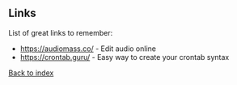 == Links ==
List of great links to remember:
* https://audiomass.co/ - Edit audio online
* https://crontab.guru/ - Easy way to create your crontab syntax

[[index|Back to index]]
